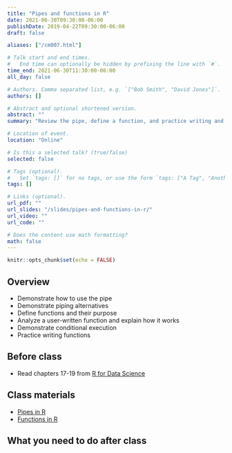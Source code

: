 ```yaml
---
title: "Pipes and functions in R"
date: 2021-06-30T09:30:00-06:00
publishDate: 2019-04-22T09:30:00-06:00
draft: false

aliases: ["/cm007.html"]

# Talk start and end times.
#   End time can optionally be hidden by prefixing the line with `#`.
time_end: 2021-06-30T11:30:00-06:00
all_day: false

# Authors. Comma separated list, e.g. `["Bob Smith", "David Jones"]`.
authors: []

# Abstract and optional shortened version.
abstract: ""
summary: "Review the pipe, define a function, and practice writing and debugging functions."

# Location of event.
location: "Online"

# Is this a selected talk? (true/false)
selected: false

# Tags (optional).
#   Set `tags: []` for no tags, or use the form `tags: ["A Tag", "Another Tag"]` for one or more tags.
tags: []

# Links (optional).
url_pdf: ""
url_slides: "/slides/pipes-and-functions-in-r/"
url_video: ""
url_code: ""

# Does the content use math formatting?
math: false
---
```


```r
knitr::opts_chunk$set(echo = FALSE)
```

## Overview

* Demonstrate how to use the pipe
* Demonstrate piping alternatives
* Define functions and their purpose
* Analyze a user-written function and explain how it works
* Demonstrate conditional execution
* Practice writing functions

## Before class

* Read chapters 17-19 from [R for Data Science](http://r4ds.had.co.nz/)

## Class materials

* [Pipes in R](/notes/pipes/)
* [Functions in R](/notes/functions/)

## What you need to do after class
